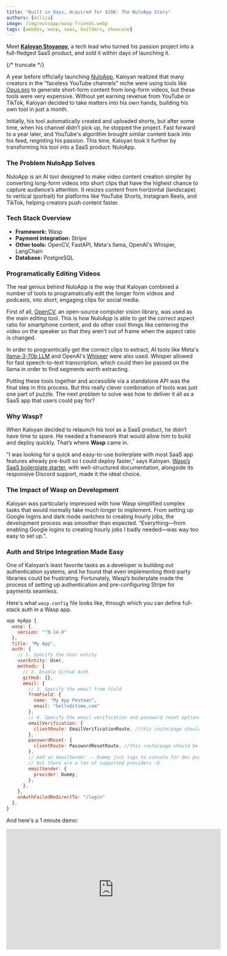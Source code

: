 ```yaml
---
title: "Built in Days, Acquired for $20K: The NuloApp Story"
authors: [milica]
image: /img/nuloapp/wasp-friends.webp
tags: [webdev, wasp, saas, builders, showcase]
---
```



Meet [**Kaloyan Stoyanov**](https://www.linkedin.com/in/kaloyan-stoyanov-466a54196/), a tech lead who turned his passion project into a full-fledged SaaS product, and sold it within days of launching it.

{/* truncate */}

A year before officially launching [NuloApp](https://nuloapp.com/), Kaloyan realized that many creators in the "faceless YouTube channels" niche were using tools like [Opus.pro](http://opus.pro/) to generate short-form content from long-form videos, but these tools were very expensive. Without yet earning revenue from YouTube or TikTok, Kaloyan decided to take matters into his own hands, building his own tool in just a month.

Initially, his tool automatically created and uploaded shorts, but after some time, when his channel didn’t pick up, he stopped the project. Fast forward to a year later, and YouTube's algorithm brought similar content back into his feed, reigniting his passion. This time, Kaloyan took it further by transforming his tool into a SaaS product: NuloApp.

### **The Problem NuloApp Solves**

NuloApp is an AI tool designed to make video content creation simpler by converting long-form videos into short clips that have the highest chance to capture audience’s attention. It resizes content from horizontal (landscape) to vertical (portrait) for platforms like YouTube Shorts, Instagram Reels, and TikTok, helping creators push content faster.

<ReactPlayer playing controls muted={true} url="/img/nuloapp/vid.mp4" />

### **Tech Stack Overview**

- **Framework:** Wasp
- **Payment integration:** Stripe
- **Other tools:** OpenCV, FastAPI, Meta's llama, OpenAI's Whisper, LangChain
- **Database:** PostgreSQL

### **Programatically Editing Videos**

The real genius behind NuloApp is the way that Kaloyan combined a number of tools to programatically edit the longer form videos and podcasts, into short, engaging clips for social media.

First of all, [OpenCV](https://opencv.org/), an open-source computer vision library, was used as the main editing tool. This is how NuloApp is able to get the correct aspect ratio for smartphone content, and do other cool things like centering the video on the speaker so that they aren't out of frame when the aspect ratio is changed.

In order to programtically get the correct clips to extract, AI tools like Meta's [llama-3-70b LLM](https://github.com/meta-llama/llama3) and OpenAI's [Whisper](https://github.com/openai/whisper) were also used. Whisper allowed for fast speech-to-text transcription, which could then be passed on the llama in order to find segments worth extracting.

Putting these tools together and accessible via a standalone API was the final step in this process. But this really clever combination of tools was just one part of puzzle. The next problem to solve was how to deliver it all as a SaaS app that users could pay for?

### **Why Wasp?**

When Kaloyan decided to relaunch his tool as a SaaS product, he didn’t have time to spare. He needed a framework that would allow him to build and deploy quickly. That’s where **Wasp** came in.

“I was looking for a quick and easy-to-use boilerplate with most SaaS app features already pre-built so I could deploy faster,” says Kaloyan. [Wasp’s SaaS boilerplate starter](https://opensaas.sh/), with well-structured documentation, alongside its responsive Discord support, made it the ideal choice.

### **The Impact of Wasp on Development**

Kaloyan was particularly impressed with how Wasp simplified complex tasks that would normally take much longer to implement. From setting up Google logins and dark mode switches to creating hourly jobs, the development process was smoother than expected. “Everything—from enabling Google logins to creating hourly jobs I badly needed—was way too easy to set up.”.

### **Auth and Stripe Integration Made Easy**

One of Kaloyan’s least favorite tasks as a developer is building out authentication systems, and he found that even implementing third-party libraries could be frustrating. Fortunately, Wasp’s boilerplate made the process of setting up authentication and pre-configuring Stripe for payments seamless.

Here's what `wasp.config` file looks like, through which you can define full-stack auth in a Wasp app.

```jsx
app myApp {
  wasp: {
    version: "^0.14.0"
  },
  title: "My App",
  auth: {
    // 1. Specify the User entity
    userEntity: User,
    methods: {
      // 2. Enable Github Auth
      gitHub: {},
      email: {
        // 3. Specify the email from field
        fromField: {
          name: "My App Postman",
          email: "hello@itsme.com"
        },
        // 4. Specify the email verification and password reset options
        emailVerification: {
          clientRoute: EmailVerificationRoute, //this route/page should be created
        },
        passwordReset: {
          clientRoute: PasswordResetRoute, //this route/page should be created
        },
        // Add an emailSender -- Dummy just logs to console for dev purposes
        // but there are a ton of supported providers :D
        emailSender: {
          provider: Dummy,
        },
      },
    },
    onAuthFailedRedirectTo: "/login"
  },
}
```

And here's a 1 minute demo:

<div className="flex justify-center">
  <iframe width="560" height="315" src="https://www.youtube-nocookie.com/embed/Qiro77q-ulI?si=ALZU_PdeKRlq_-Ac" title="YouTube video player" frameborder="0" allow="accelerometer; autoplay; clipboard-write; encrypted-media; gyroscope; picture-in-picture; web-share" referrerpolicy="strict-origin-when-cross-origin" allowfullscreen />
</div>

<br />

Additionally, the framework's job scheduling features helped Kaloyan avoid the headache of configuring cron jobs on Docker containers.

### **Fast Acquisition: From Launch to Sale in 24 Hours**

Upon launching NuloApp, Kaloyan listed the product on [Acquire](http://acquire.com/) with the primary goal of gathering feedback from potential buyers about what features or metrics they value most in a SaaS product. To his surprise, within the first day of listing, he received multiple offers. After a brief meeting with one interested buyer, they quickly agreed on a $20k deal, validating the product's value and market potential.

![NuloApp Homepage](/img/nuloapp/app.png)

### **Advice for Builders Considering Wasp**

If you're considering Wasp, Kaloyan’s advice is clear: Wasp is easy to get started with and flexible enough to build what you need without adding unnecessary complexity. For Kaloyan, Wasp was ideal because it handled the boilerplate while still giving him the freedom to customize as required. "The documentation is also solid, which definitely helps when you're moving quickly.”

### Next Steps

If you’d like to follow in Kaloyan’s footsteps, this is how to get started with the boilerplate he used.

Open your terminal and install Wasp:

```shell
curl -sSL https://get.wasp.sh/installer.sh | sh
```

From there you only need to run:

```shell
wasp new -t saas
```

That’s it, you’re one step closer to building your first SaaS!

Feel free to join our [Discord](https://discord.gg/rzdnErX) to connect with other builders and get support from the Wasp community. See you!
